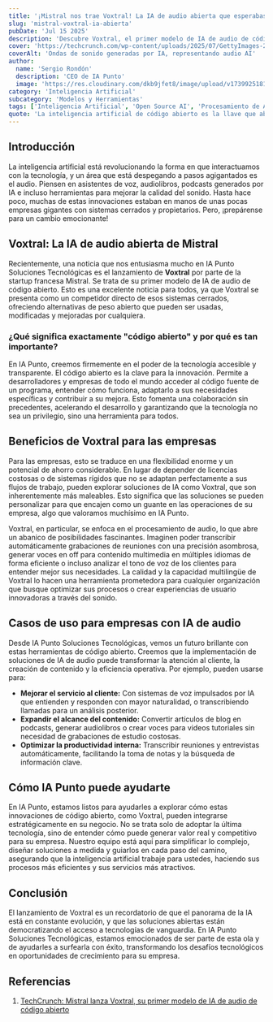 ```yaml
---
title: '¡Mistral nos trae Voxtral! La IA de audio abierta que esperabas.'
slug: 'mistral-voxtral-ia-abierta'
pubDate: 'Jul 15 2025'
description: 'Descubre Voxtral, el primer modelo de IA de audio de código abierto de Mistral, que ofrece flexibilidad, ahorro y nuevas capacidades para empresas en el procesamiento de audio, desde transcripción hasta generación de voz.'
cover: 'https://techcrunch.com/wp-content/uploads/2025/07/GettyImages-2219786590.jpg'
coverAlt: 'Ondas de sonido generadas por IA, representando audio AI'
author:
  name: 'Sergio Rondón'
  description: 'CEO de IA Punto'
  image: 'https://res.cloudinary.com/dkb9jfet8/image/upload/v1739925181/sergio_gdcaeh.png'
category: 'Inteligencia Artificial'
subcategory: 'Modelos y Herramientas'
tags: ['Inteligencia Artificial', 'Open Source AI', 'Procesamiento de Audio', 'Innovación']
quote: 'La inteligencia artificial de código abierto es la llave que abre la puerta de la innovación para todos.'
---
```


<h2 id="introduccion">Introducción</h2>

La inteligencia artificial está revolucionando la forma en que interactuamos con la tecnología, y un área que está despegando a pasos agigantados es el audio. Piensen en asistentes de voz, audiolibros, podcasts generados por IA e incluso herramientas para mejorar la calidad del sonido. Hasta hace poco, muchas de estas innovaciones estaban en manos de unas pocas empresas gigantes con sistemas cerrados y propietarios. Pero, ¡prepárense para un cambio emocionante!

<h2 id="voxtral-la-ia-de-audio-abierta-de-mistral">Voxtral: La IA de audio abierta de Mistral</h2>

Recientemente, una noticia que nos entusiasma mucho en IA Punto Soluciones Tecnológicas es el lanzamiento de <strong>Voxtral</strong> por parte de la startup francesa Mistral. Se trata de su primer modelo de IA de audio de código abierto. Esto es una excelente noticia para todos, ya que Voxtral se presenta como un competidor directo de esos sistemas cerrados, ofreciendo alternativas de peso abierto que pueden ser usadas, modificadas y mejoradas por cualquiera.

<h3 id="que-significa-codigo-abierto">¿Qué significa exactamente "código abierto" y por qué es tan importante?</h3>

En IA Punto, creemos firmemente en el poder de la tecnología accesible y transparente. El código abierto es la clave para la innovación. Permite a desarrolladores y empresas de todo el mundo acceder al código fuente de un programa, entender cómo funciona, adaptarlo a sus necesidades específicas y contribuir a su mejora. Esto fomenta una colaboración sin precedentes, acelerando el desarrollo y garantizando que la tecnología no sea un privilegio, sino una herramienta para todos.

<h2 id="beneficios-de-voxtral-para-las-empresas">Beneficios de Voxtral para las empresas</h2>

Para las empresas, esto se traduce en una flexibilidad enorme y un potencial de ahorro considerable. En lugar de depender de licencias costosas o de sistemas rígidos que no se adaptan perfectamente a sus flujos de trabajo, pueden explorar soluciones de IA como Voxtral, que son inherentemente más maleables. Esto significa que las soluciones se pueden personalizar para que encajen como un guante en las operaciones de su empresa, algo que valoramos muchísimo en IA Punto.

Voxtral, en particular, se enfoca en el procesamiento de audio, lo que abre un abanico de posibilidades fascinantes. Imaginen poder transcribir automáticamente grabaciones de reuniones con una precisión asombrosa, generar voces en off para contenido multimedia en múltiples idiomas de forma eficiente o incluso analizar el tono de voz de los clientes para entender mejor sus necesidades. La calidad y la capacidad multilingüe de Voxtral lo hacen una herramienta prometedora para cualquier organización que busque optimizar sus procesos o crear experiencias de usuario innovadoras a través del sonido.

<h2 id="casos-de-uso-para-empresas-con-ia-de-audio">Casos de uso para empresas con IA de audio</h2>

Desde IA Punto Soluciones Tecnológicas, vemos un futuro brillante con estas herramientas de código abierto. Creemos que la implementación de soluciones de IA de audio puede transformar la atención al cliente, la creación de contenido y la eficiencia operativa. Por ejemplo, pueden usarse para:

-   **Mejorar el servicio al cliente:** Con sistemas de voz impulsados por IA que entienden y responden con mayor naturalidad, o transcribiendo llamadas para un análisis posterior.
-   **Expandir el alcance del contenido:** Convertir artículos de blog en podcasts, generar audiolibros o crear voces para videos tutoriales sin necesidad de grabaciones de estudio costosas.
-   **Optimizar la productividad interna:** Transcribir reuniones y entrevistas automáticamente, facilitando la toma de notas y la búsqueda de información clave.

<h2 id="como-ia-punto-puede-ayudarte">Cómo IA Punto puede ayudarte</h2>

En IA Punto, estamos listos para ayudarles a explorar cómo estas innovaciones de código abierto, como Voxtral, pueden integrarse estratégicamente en su negocio. No se trata solo de adoptar la última tecnología, sino de entender cómo puede generar valor real y competitivo para su empresa. Nuestro equipo está aquí para simplificar lo complejo, diseñar soluciones a medida y guiarlos en cada paso del camino, asegurando que la inteligencia artificial trabaje para ustedes, haciendo sus procesos más eficientes y sus servicios más atractivos.

<h2 id="conclusion">Conclusión</h2>

El lanzamiento de Voxtral es un recordatorio de que el panorama de la IA está en constante evolución, y que las soluciones abiertas están democratizando el acceso a tecnologías de vanguardia. En IA Punto Soluciones Tecnológicas, estamos emocionados de ser parte de esta ola y de ayudarles a surfearla con éxito, transformando los desafíos tecnológicos en oportunidades de crecimiento para su empresa.

<h2 id="referencias">Referencias</h2>

1.  <a href="https://techcrunch.com/2025/07/15/mistral-releases-voxtral-its-first-open-source-ai-audio-model/" target="_blank" rel="noopener noreferrer">TechCrunch: Mistral lanza Voxtral, su primer modelo de IA de audio de código abierto</a>

